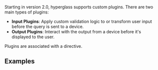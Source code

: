 Starting in version 2.0, hyperglass supports custom plugins. There are two main types of plugins:

- **Input Plugins**: Apply custom validation logic to or transform user input before the query is sent to a device.
- **Output Plugins**: Interact with the output from a device before it's displayed to the user.

Plugins are associated with a directive.

## Examples

###
